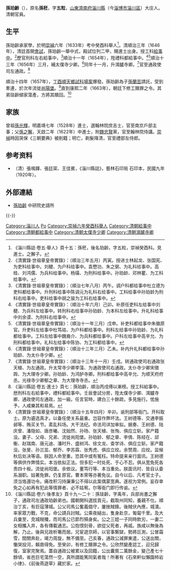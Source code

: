 {{明清人物信息框
| 姓名 = 孫珀齡
| 原名 = 孫秠
| 圖片名稱= 
| 圖片大小 = 180px
| 圖片說明 = 
| 最高職務 = 通政使司左通政
| 國家 = 大清
| 爵位 =
| 籍貫 = [[山東承宣佈政使司|山東]][[濟南府|濟南府]][[淄川縣|淄川縣]]
| 族裔 = 漢族
| 旗籍 = 
| 字號 = 字五粒
| 諡號 = 
| 出生日期 = 生年不详
| 出生地點 = [[山東承宣佈政使司|山東]][[淄川縣|淄川縣]]
| 逝世日期 = 卒年不详
| 逝世地點 = [[山東承宣佈政使司|山東]][[淄川縣|淄川縣]]
| 墓葬 = 
| 配偶 =
| 親屬 = （曾祖）[[孫光輝|孫光輝]]<br>（父）[[孙之獬|孙之獬]]
| 出身 = 
* 明崇祯六年（1633年）乙卯科舉人
* 清顺治三年（1646年）丙戌科進士出身
| 經歷 = 
| 著作 =
}}

'''孫珀齡'''（{{bd|？||？|catIdx=Sun孫}}），原名'''孫秠'''，字'''五粒'''，[[山東|山東]][[濟南府|濟南府]][[淄川縣|淄川縣]]（今[[淄博市|淄博市]][[淄川區|淄川區]]）大庄人。清朝官員。

==生平==
孫珀齡承家學，於明[[崇禎|崇禎]]六年（1633年）考中癸酉科舉人<ref>《淄川縣誌·卷五·舉人》頁十五：孫秠，後名珀齡，字五粒，崇禎癸酉科。見進士。之獬子。</ref>。清順治三年（1646年），清廷首開[[會試|會試]]，孫珀齡一舉中式，殿試位列二甲，賜進士出身。授工科[[給事中|給事中]]。<ref>《清實錄·世祖章皇帝實錄》：（順治三年五月）丙寅。授进士林起龙、张国宪、为吏科给事中。刘楗、为户科给事中。袁懋功、朱之弼、为礼科给事中。高桂、刘鸿儒、为兵科给事中。杨璜、为刑科给事中。孙珀龄、邓林瞿、为工科给事中。</ref>歷官刑科左右給事中，<ref>《清實錄·世祖章皇帝實錄》：（順治七年八月）丙午。调户科都给事中杜立德为吏科都给事中。升刑科给事中陈调元为礼科右给事中。工科给事中孙珀龄为刑科右给事中。吏科给事中胡之骏为工科右给事中。</ref>順治十一年（1654年），陞禮科都給事中。<ref>《清實錄·世祖章皇帝實錄》：（順治十年六月）己卯。补原任吏科左给事中刘楗、为兵科左给事中。转刑科右给事中孙珀龄、为本科左给事中。升礼科给事中刘余谟、为刑科右给事中。</ref><ref>《清實錄·世祖章皇帝實錄》：（順治十一年三月）戊申。补吏科都给事中朱徽原官。升吏科左给事中杜笃祜、为户科都给事中。刑科左给事中孙珀龄、为礼科都给事中。工科左给事中魏裔介、为兵科都给事中。户科左给事中高辛允、为刑科都给事中。礼科左给事中陈协、为工科都给事中。</ref>順治十三年（1656年）三月，補太僕寺少卿。<ref>《清實錄·世祖章皇帝實錄》：（順治十三年三月）乙未。补内升礼科都给事中孙珀龄、为太仆寺少卿。</ref>同年十一月，升鴻臚寺卿。<ref>《清實錄·世祖章皇帝實錄》：（順治十三年十一月）壬戌。转通政使司右通政张天植、为左通政。升太常寺少卿李藻、为通政使司右通政。太仆寺少卿宋徵舆、为大理寺少卿。孙珀龄、为鸿胪寺卿。刑科都给事中高辛允、为顺天府府丞。光禄寺少卿郁之章、为大理寺寺丞。</ref>官至通政使司左通政。<ref>《淄川縣誌·卷五·進士》頁七：孫珀齡，順治丙戌傅以漸榜。授工科給事中。厯刑科左右給事中，禮科都給事中。壬辰會試分房，陞太僕寺少卿、鴻臚寺卿、通政使司左通政，加一級。任言官時，建白三十餘疏，多見施行。恡施予，人咸樂其和易焉。</ref>

順治十四年（1657年），[[丁酉科场案|丁酉順天鄉試科場案]]爆發。孫珀齡為子[[孫蘭茁|孫蘭茁]]請託，受到牽連，於次年流徙[[尚陽堡|尚陽堡]]。<ref>《清實錄·世祖章皇帝實錄》：（順治十五年四月）辛卯。谕刑部等衙门。开科取士。原为遴选真才。以备任使关系最重。岂容作弊坏法。王树德等、交通李振邺等、贿买关节。紊乱科场。大干法纪。命法司详加审拟。据奏、王树德、陆庆曾、潘隐如、唐彦曦、沈始然、孙旸、张天植、张恂、俱应立斩。家产籍没。妻子、父母、兄弟、流徙尚阳堡。孙珀龄、郁之章、李倩、陈经在、邱衡、赵瑞南、唐元迪、潘时升、盛树鸿、徐文龙、查学诗、俱应立斩。家产籍没。张旻、孙兰茁、郁乔、李苏霖、张秀虎、俱应立绞。余赞周、应绞。监候秋后处决等语。朕因人命至重。恐其中或有冤枉。特命提来亲行面讯。王树德等俱供作弊情实。本当依拟正法。但多犯一时处死、于心不忍。俱从宽免死各责四十板。流徙尚阳堡。余依议。董笃行等、本当重处。朕面讯时、皆自认委系溺职。姑著免罪。仍复原官。曹本荣等亦著免议。自今以后、凡考官士子。须当恪遵功令。痛改积习持廉秉公不得以此案偶蒙宽典。遂视为常例。妄存幸免之心如再有犯此等情罪者、必不姑宥。尔等衙门即行传谕。</ref>直到康熙二年（1663年），朝廷下修工贖罪之令。其弟琰齡傾家蕩產，方將其贖回。<ref>《淄川縣誌·卷六·後孝友》頁十九～二十：孫琰齡，字禹年，兵部尚書之獬子，通政司左通政珀齡弟也。國朝開科選拔貢元，截取州同知，養親不仕。順治丁亥，有巨寇薄城。公父司馬公奮義倡守，屢挫賊鋒。後賊伏內應，城潰。率家眾力戰，不克，命公請兵討賊。公乘夜縋出，隻身赴京，匍匐千里。及大兵彚至，克城賊殲，而司馬公已節烈殞身矣。公之三姪一子同時飲刃，一妻二女相攜入井，各有傳載通志。公抱恨刻骨，欲從父死者，再戚。族咸以無後為解，乃止。後與兄政析箸而居。兄宦遊京師，以官事繫獄，勢將叵測，公冒霜雪，間關奔赴，竭力周旋，無不備至。己亥春，通政公減罪東遣，公送出關，慟哭投河，賴救得免。至癸卯，有修工贖罪之令。公欣然變產認工，迎兄歸復，室家完聚焉。蓋自通政公被累以及回籍，公出囊貲二萬餘金，變己產七十餘頃，省邑巨宅蕩然一空，真所謂能篤同氣者哉！所著有《石來軒似懶園柿岩小律》、《前後燕遊草》藏於家。</ref>

== 家族 ==
曾祖[[孫光輝|孫光輝]]，明嘉靖七年（1528年）進士，選翰林院庶吉士，官至南京戶部主事；父[[孫之獬|孫之獬]]，天啟二年（1622年）中進士，附[[魏忠賢|魏忠賢]]黨，官至翰林院侍講。[[崇禎|崇禎]]時因哭保《三朝要典》被削籍；明亡，剃髮降清，官至禮部左侍郎。

== 参考资料 ==
{{reflist}}
* （清）張鳴鐸、張廷寀、王佳賓，《淄川縣誌》，藝林石印局 石印本，民國九年（1920年）。

==外部連結==
*[http://archive.ihp.sinica.edu.tw/ttscgi/ttsquery?0:0:mctauac:TM%3D%AE%5D%AC%C4%C4%D6 孫珀齡] {{Wayback|url=http://archive.ihp.sinica.edu.tw/ttscgi/ttsquery?0:0:mctauac:TM%3D%AE%5D%AC%C4%C4%D6 |date=20200217183614 }} 中研院史語所

{{-}}
{{順治三年丙戌科殿試金榜}}
{{順治丁酉科場案}}

{{Authority control}}

{{DEFAULTSORT:Sun孫}}
[[Category:淄川人|Category:淄川人]]
[[Category:孫姓|Po]]
[[Category:崇禎六年癸酉科舉人|Category:崇禎六年癸酉科舉人]]
[[Category:清朝給事中|Category:清朝給事中]]
[[Category:清朝都給事中|Category:清朝都給事中]]
[[Category:清朝太僕寺少卿|Category:清朝太僕寺少卿]]
[[Category:清朝鴻臚寺卿|Category:清朝鴻臚寺卿]]